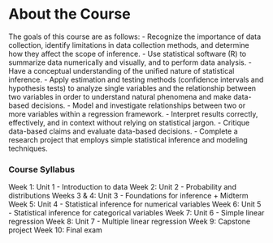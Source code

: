 About the Course
===============================
The goals of this course are as follows:
- Recognize the importance of data collection, identify limitations in data collection methods, and determine how they affect the scope of inference.
- Use statistical software (R) to summarize data numerically and visually, and to perform data analysis.
- Have a conceptual understanding of the unified nature of statistical inference.
- Apply estimation and testing methods (confidence intervals and hypothesis tests) to analyze single variables and the relationship between two variables in order to understand natural phenomena and make data-based decisions.
- Model and investigate relationships between two or more variables within a regression framework.
- Interpret results correctly, effectively, and in context without relying on statistical jargon.
- Critique data-based claims and evaluate data-based decisions.
- Complete a research project that employs simple statistical inference and modeling techniques.

### Course Syllabus

Week 1: Unit 1 - Introduction to data
Week 2: Unit 2 - Probability and distributions
Weeks 3 & 4: Unit 3 - Foundations for inference + Midterm
Week 5: Unit 4 - Statistical inference for numerical variables
Week 6: Unit 5 - Statistical inference for categorical variables
Week 7: Unit 6 - Simple linear regression
Week 8: Unit 7 - Multiple linear regression
Week 9: Capstone project
Week 10: Final exam
